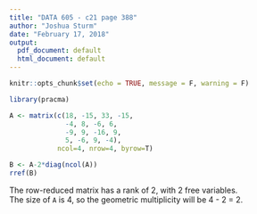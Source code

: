 ```yaml
---
title: "DATA 605 - c21 page 388"
author: "Joshua Sturm"
date: "February 17, 2018"
output:
  pdf_document: default
  html_document: default
---
```


```r
knitr::opts_chunk$set(echo = TRUE, message = F, warning = F)
```

```r
library(pracma)
```

```r
A <- matrix(c(18, -15, 33, -15,
              -4, 8, -6, 6,
              -9, 9, -16, 9,
              5, -6, 9, -4),
            ncol=4, nrow=4, byrow=T)

B <- A-2*diag(ncol(A))
rref(B)
```

The row-reduced matrix has a rank of 2, with 2 free variables.\
The size of `A` is 4, so the geometric multiplicity will be 4 - 2 = 2.